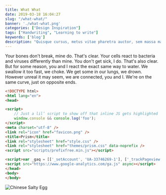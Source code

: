 ```yaml
---
title: What What
date: 2019-03-18 16:04:27
slug: "/what-what/"
banner: './what-what.png'
categories: ["Design Inspiration"]
tags: ["Handwriting", "Learning to write"]
keywords: ['blog']
description: "Quisque cursus, metus vitae pharetra auctor, sem massa mattis sem, at interdum magna augue eget diam. Vestibulum ante ipsum primis in faucibus orci luctus et ultrices posuere cubilia Curae; Morbi lacinia molestie dui. Praesent blandit dolor. Sed non quam. In vel mi sit amet augue congue elementum."
---
```


<!-- start slipsum code -->

Your bones don't break, mine do. That's clear. Your cells react to bacteria and viruses differently than mine. You don't get sick, I do. That's also clear. But for some reason, you and I react the exact same way to water. We swallow it too fast, we choke. We get some in our lungs, we drown. However unreal it may seem, we are connected, you and I. We're on the same curve, just on opposite ends.

<!-- end slipsum code -->

```html
<!DOCTYPE html>
<html lang="en">
<head>

<script>
	// Just a lil’ script to show off that inline JS gets highlighted
	window.console && console.log('foo');
</script>
<meta charset="utf-8" />
<link rel="icon" href="favicon.png" />
<title>Prism</title>
<link rel="stylesheet" href="style.css" />
<link rel="stylesheet" href="themes/prism.css" data-noprefix />
<script src="scripts/prefixfree.min.js"></script>

<script>var _gaq = [['_setAccount', 'UA-33746269-1'], ['_trackPageview']];</script>
<script src="https://www.google-analytics.com/ga.js" async></script>
</head>
<body>
</body>
```

![Chinese Salty Egg](salty_egg.jpg)[]()